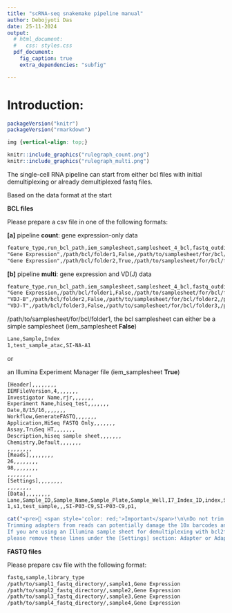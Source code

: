 ```yaml
---
title: "scRNA-seq snakemake pipeline manual"
author: Debojyoti Das
date: 25-11-2024
output:
  # html_document:
  #   css: styles.css
  pdf_document:
    fig_caption: true
    extra_dependencies: "subfig"

---
```


# Introduction:
```r
packageVersion("knitr")
packageVersion("rmarkdown")
```

```css
img {vertical-align: top;}
```

```r
knitr::include_graphics("rulegraph_count.png")
knitr::include_graphics("rulegraph_multi.png")
```




The single-cell RNA pipeline can start from either bcl files with initial demultiplexing or already demultiplexed fastq files.

Based on the data format at the start

**BCL files**

Please prepare a csv file in one of the following formats:

**[a]** pipeline **count**: gene expression-only data 
```txt
feature_type,run_bcl_path,iem_samplesheet,samplesheet_4_bcl,fastq_outdirectory,bcl_run_index
"Gene Expression",/path/bcl/folder1,False,/path/to/samplesheet/for/bcl/folder1,/path/to/fastq/output/dir1,run1
"Gene Expression",/path/bcl/folder2,True,/path/to/samplesheet/for/bcl/folder2,/path/to/fastq/output/dir2,run2
```

**[b]** pipeline **multi**: gene expression and VD(J) data
```txt
feature_type,run_bcl_path,iem_samplesheet,samplesheet_4_bcl,fastq_outdirectory,bcl_run_index
"Gene Expression,/path/bcl/folder1,False,/path/to/samplesheet/for/bcl/folder1,/path/to/fastq/output/dir1,run1
"VDJ-B",/path/bcl/folder2,False,/path/to/samplesheet/for/bcl/folder2,/path/to/fastq/output/vdj_bcell,runbcell
"VDJ-T",/path/bcl/folder3,False,/path/to/samplesheet/for/bcl/folder3,/path/to/fastq/output/vdj_tcell,runtcell
```

/path/to/samplesheet/for/bcl/folder1, the bcl samplesheet can either be a simple samplesheet (iem_samplesheet **False**)

```txt
Lane,Sample,Index
1,test_sample_atac,SI-NA-A1
```
or 

an Illumina Experiment Manager file (iem_samplesheet **True**)
```txt
[Header],,,,,,,,
IEMFileVersion,4,,,,,,,
Investigator Name,rjr,,,,,,,
Experiment Name,hiseq_test,,,,,,,
Date,8/15/16,,,,,,,
Workflow,GenerateFASTQ,,,,,,,
Application,HiSeq FASTQ Only,,,,,,,
Assay,TruSeq HT,,,,,,,
Description,hiseq sample sheet,,,,,,,
Chemistry,Default,,,,,,,
,,,,,,,,
[Reads],,,,,,,,
26,,,,,,,,
98,,,,,,,,
,,,,,,,,
[Settings],,,,,,,,
,,,,,,,,
[Data],,,,,,,,
Lane,Sample_ID,Sample_Name,Sample_Plate,Sample_Well,I7_Index_ID,index,Sample_Project,Description
1,s1,test_sample,,,SI-P03-C9,SI-P03-C9,p1,
```

```r
cat("<pre>🚨 <span style='color: red;'>Important</span>!\n\nDo not trim adapters during demultiplexing. Leave these settings blank.
Trimming adapters from reads can potentially damage the 10x barcodes and the UMIs, resulting in pipeline failure or data loss.
If you are using an Illumina sample sheet for demultiplexing with bcl2fastq, BCL Convert or our mkfastq pipeline,
please remove these lines under the [Settings] section: Adapter or AdapterRead1 or AdapterRead2.</pre>")
```

**FASTQ files**

Please prepare csv file with the following format:

```txt
fastq,sample,library_type
/path/to/sampl1_fastq_directory/,sample1,Gene Expression
/path/to/sampl2_fastq_directory/,sample2,Gene Expression
/path/to/sampl3_fastq_directory/,sample3,Gene Expression
/path/to/sampl4_fastq_directory/,sample4,Gene Expression
```
